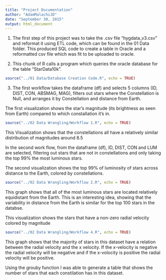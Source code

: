 ```yaml
---
title: "Project Documentation"
author: "AdamMalachiJD"
date: "September 30, 2015"
output: html_document
---
```

1. The first step of this project was to take the .csv file "hygdata_v3.csv" and reformat it using ETL code, which can be found in the 01 Data folder. This produced SQL code to create a table in Oracle and a reformatted csv file which was fit to be uploaded to oracle.

2. This chunk of R calls a program which queries the oracle database for the table "StarData10k".

```r
source("../01 Data/Database Creation Code.R", echo = TRUE)
```
3. The first workflow takes the dataframe (df) and selects 5 columns (ID, DIST, CON, ABSMAG, MAG), filters out stars where the Constellation is Null, and arranges it by Constellation and distance from Earth. 

The first visualization shows the star's magnitude (its brightness as seen from Earth) compared to which constallation it's in.
```r
source("../02 Data Wrangling/Workflow 1.R", echo = TRUE)
```

This Visualization shows that the constellations all have a relatively similar distribution of magnitudes around 8.5

In the second work flow, from the dataframe (df), ID, DIST, CON and LUM are selected, filtering out stars that are not in constellations and only taking the top 99% the most luminous stars.

The second visualization shows the top 99% of luminosity of stars across distance to the Earth, colored by constellations.
```r
source("../02 Data Wrangling/Workflow 2.R", echo = TRUE)
```

This graph shows that all of the most luminous stars are located relatively equidistant from the Earth. This is an interesting idea, showing that the variability in distance from the Earth is similar for the top 100 stars in the databse.

This visualization shows the stars that have a non-zero radial velocity colored by magnitude
```r
source("../02 Data Wrangling/Workflow 4.R", echo = TRUE)
```

This graph shows that the majority of stars in this dataset have a relation between the radial velocity and the x velocity. If the x-velocity is negative the radial velocity will be negative and if the x-volocity is positive the radial velocity will be positive.

Using the grouby function I was able to generate a table that shows the number of stars that each constilation has in this dataset.
